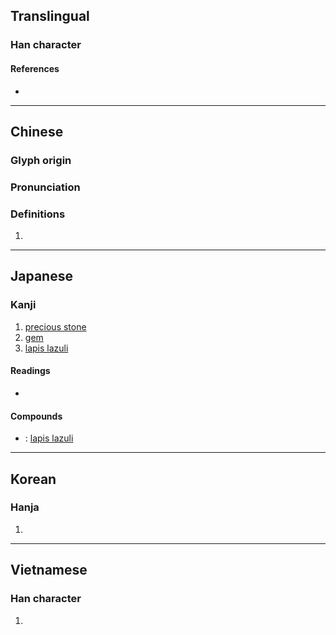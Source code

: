 {{character info/new}}
==Translingual==

===Han character===
{{Han char|rn=96|rad=玉|as=07|sn=10|four=10113|canj=MGYIU|ids=⿰[[玉|⺩]][[㐬]]}}

====References====
* {{Han ref|kx=0733.080|dkj=20978|hdz=21118.090|uh=7409|ud=29705|bh=AF5B|bd=44891}}

----

==Chinese==
{{zh-forms}}

===Glyph origin===
{{Han etym}}

===Pronunciation===
{{zh-pron
|m=liú
|c=lau4
|h=pfs=
|md=
|mn=liû
|w=
|mc=y
|oc=y
|cat=n
}}

===Definitions===
{{zh-hanzi}}

# {{zh-only|琉璃}}

----

==Japanese==

===Kanji===
{{ja-kanji|grade=8|rs=玉07}}

# [[precious stone]]
# [[gem]]
# [[lapis lazuli]]

====Readings====
* {{ja-readings
|goon=る
|kanon=りゅう<りう
|kun=
|nanori=
}}

====Compounds====
* {{ja-r|琉璃|るり}}: [[lapis lazuli]]

----

==Korean==

===Hanja===
{{ko-hanja|hangeul=[[류]]>[[유]]|eumhun=|rv=ryu>yu|mr=ryu>yu|y=lyu>yu}}

# {{defn|lang=ko|sort=玉07}}

----

==Vietnamese==

===Han character===
{{vi-hantu|rs=玉07|lưu}}

# {{defn|lang=vi|sort=玉07}}